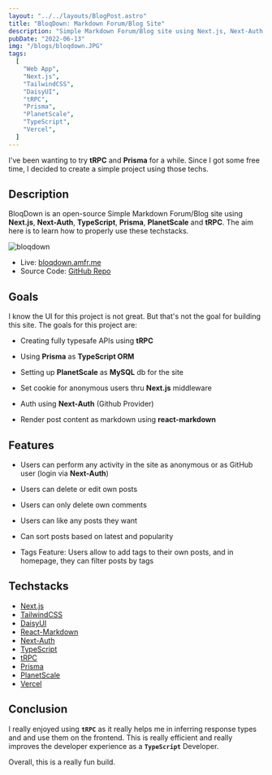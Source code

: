 ```yaml
---
layout: "../../layouts/BlogPost.astro"
title: "BloqDown: Markdown Forum/Blog Site"
description: "Simple Markdown Forum/Blog site using Next.js, Next-Auth, TypeScript, tRPC, Prisma and PlanetScale"
pubDate: "2022-06-13"
img: "/blogs/bloqdown.JPG"
tags:
  [
    "Web App",
    "Next.js",
    "TailwindCSS",
    "DaisyUI",
    "tRPC",
    "Prisma",
    "PlanetScale",
    "TypeScript",
    "Vercel",
  ]
---
```


I've been wanting to try **tRPC** and **Prisma** for a while. Since I got some free time, I decided to create a simple project using those techs.

## Description

BloqDown is an open-source Simple Markdown Forum/Blog site using **Next.js**, **Next-Auth**, **TypeScript**, **Prisma**, **PlanetScale** and **tRPC**. The aim here is to learn how to properly use these techstacks.

![bloqdown](/blogs/bloqdown.JPG)

- Live: [bloqdown.amfr.me](https://bloqdown.amfr.me)
- Source Code: [GitHub Repo](https://github.com/amirfakhrullah/bloqdown)

## Goals

I know the UI for this project is not great. But that's not the goal for building this site. The goals for this project are:

- Creating fully typesafe APIs using **tRPC**

- Using **Prisma** as **TypeScript ORM**

- Setting up **PlanetScale** as **MySQL** db for the site

- Set cookie for anonymous users thru **Next.js** middleware

- Auth using **Next-Auth** (Github Provider)

- Render post content as markdown using **react-markdown**

## Features

- Users can perform any activity in the site as anonymous or as GitHub user (login via **Next-Auth**)

- Users can delete or edit own posts

- Users can only delete own comments

- Users can like any posts they want

- Can sort posts based on latest and popularity

- Tags Feature: Users allow to add tags to their own posts, and in homepage, they can filter posts by tags

## Techstacks

- [Next.js](https://nextjs.org/)
- [TailwindCSS](https://tailwindcss.com/)
- [DaisyUI](https://daisyui.com/)
- [React-Markdown](https://github.com/remarkjs/react-markdown)
- [Next-Auth](https://next-auth.js.org/)
- [TypeScript](https://www.typescriptlang.org/)
- [tRPC](https://trpc.io/)
- [Prisma](https://www.prisma.io/)
- [PlanetScale](https://planetscale.com/)
- [Vercel](https://vercel.com/)

## Conclusion

I really enjoyed using **`tRPC`** as it really helps me in inferring response types and and use them on the frontend. This is really efficient and really improves the developer experience as a **`TypeScript`** Developer.

Overall, this is a really fun build.
